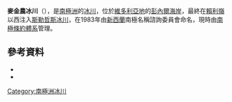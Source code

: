 {{coord|71|32|S|163|13|E|source:GNIS|display=title}}

'''麥金農冰川'''（{{lang-en|MacKinnon Glacier}}），是[[南極洲|南極洲]]的[[冰川|冰川]]，位於[[維多利亞地|維多利亞地]]的[[彭內爾海岸|彭內爾海岸]]，最終在[[賴利嶺|賴利嶺]]以西注入[[斯勒哲斯冰川|斯勒哲斯冰川]]，在1983年由[[新西蘭|新西蘭]]南極名稱諮詢委員會命名，現時由[[南極條約體系|南極條約體系]]管理。

==參考資料==
*{{cite gnis | type = antarid | id = 9238| name = MacKinnon Glacier | accessdate = 2013-07-17}}
*{{usgs-gazetteer|id=9238}}

{{Antarctica-geo-stub}}
[[Category:南極洲冰川|Category:南極洲冰川]]